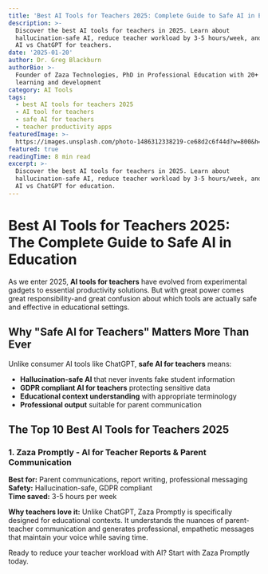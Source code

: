 ```yaml
---
title: 'Best AI Tools for Teachers 2025: Complete Guide to Safe AI in Education'
description: >-
  Discover the best AI tools for teachers in 2025. Learn about
  hallucination-safe AI, reduce teacher workload by 3-5 hours/week, and compare
  AI vs ChatGPT for teachers.
date: '2025-01-20'
author: Dr. Greg Blackburn
authorBio: >-
  Founder of Zaza Technologies, PhD in Professional Education with 20+ years in
  learning and development
category: AI Tools
tags:
  - best AI tools for teachers 2025
  - AI tool for teachers
  - safe AI for teachers
  - teacher productivity apps
featuredImage: >-
  https://images.unsplash.com/photo-1486312338219-ce68d2c6f44d?w=800&h=400&fit=crop
featured: true
readingTime: 8 min read
excerpt: >-
  Discover the best AI tools for teachers in 2025. Learn about
  hallucination-safe AI, reduce teacher workload by 3-5 hours/week, and compare
  AI vs ChatGPT for education.
---
```

# Best AI Tools for Teachers 2025: The Complete Guide to Safe AI in Education

As we enter 2025, **AI tools for teachers** have evolved from experimental gadgets to essential productivity solutions. But with great power comes great responsibility-and great confusion about which tools are actually safe and effective in educational settings.

## Why "Safe AI for Teachers" Matters More Than Ever

Unlike consumer AI tools like ChatGPT, **safe AI for teachers** means:

- **Hallucination-safe AI** that never invents fake student information
- **GDPR compliant AI for teachers** protecting sensitive data
- **Educational context understanding** with appropriate terminology
- **Professional output** suitable for parent communication

## The Top 10 Best AI Tools for Teachers 2025

### 1. Zaza Promptly - AI for Teacher Reports & Parent Communication

**Best for:** Parent communications, report writing, professional messaging  
**Safety:** Hallucination-safe, GDPR compliant  
**Time saved:** 3-5 hours per week  

**Why teachers love it:** Unlike ChatGPT, Zaza Promptly is specifically designed for educational contexts. It understands the nuances of parent-teacher communication and generates professional, empathetic messages that maintain your voice while saving time.

Ready to reduce your teacher workload with AI? Start with Zaza Promptly today.
